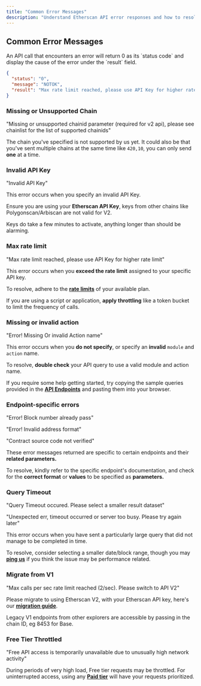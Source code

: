 ```yaml
---
title: "Common Error Messages"
description: "Understand Etherscan API error responses and how to resolve them."
---
```


## Common Error Messages

<Info>
An API call that encounters an error will return 0 as its `status code` and display the cause of the error under the `result` field.
</Info>

```json
{
  "status": "0",
  "message": "NOTOK",
  "result": "Max rate limit reached, please use API Key for higher rate limit"
}
```

### Missing or Unsupported Chain

<Warning>
"Missing or unsupported chainid parameter (required for v2 api), please see chainlist for the list of supported chainids"
</Warning>

The chain you've specified is not supported by us yet. It could also be that you've sent multiple chains at the same time like `420,10`, you can only send **one** at a time.

### Invalid API Key

<Warning>
"Invalid API Key"
</Warning>

This error occurs when you specify an invalid API Key.

Ensure you are using your **Etherscan API Key**, keys from other chains like Polygonscan/Arbiscan are not valid for V2.

Keys do take a few minutes to activate, anything longer than should be alarming.

### Max rate limit

<Warning>
"Max rate limit reached, please use API Key for higher rate limit"
</Warning>

This error occurs when you **exceed the rate limit** assigned to your specific API key.

To resolve, adhere to the [**rate limits**](https://etherscan.io/apis#rate-limits) of your available plan.

If you are using a script or application, **apply throttling** like a token bucket to limit the frequency of calls.

### Missing or invalid action

<Warning>
"Error! Missing Or invalid Action name"
</Warning>

This error occurs when you **do not specify**, or specify an **invalid** `module` and `action` name.

To resolve, **double check** your API query to use a valid module and action name.

If you require some help getting started, try copying the sample queries provided in the [**API Endpoints**](https://github.com/BlockSolutions/etherscan-api-docs/blob/master/support/broken-reference/README.md) and pasting them into your browser.

### Endpoint-specific errors

<Warning>
"Error! Block number already pass"

"Error! Invalid address format"

"Contract source code not verified"
</Warning>

These error messages returned are specific to certain endpoints and their **related parameters.**

To resolve, kindly refer to the specific endpoint's documentation, and check for the **correct format** or **values** to be specified as **parameters.**

### Query Timeout

<Warning>
"Query Timeout occured. Please select a smaller result dataset"

"Unexpected err, timeout occurred or server too busy. Please try again later"
</Warning>

This error occurs when you have sent a particularly large query that did not manage to be completed in time.

To resolve, consider selecting a smaller date/block range, though you may [**ping us**](./getting-help.mdx) if you think the issue may be performance related.

### Migrate from V1

<Warning>
"Max calls per sec rate limit reached (2/sec). Please switch to API V2"
</Warning>

Please migrate to using Etherscan V2, with your Etherscan API key, here's our [**migration guide**](../v2-migration.mdx).

Legacy V1 endpoints from other explorers are accessible by passing in the chain ID, eg 8453 for Base.

### Free Tier Throttled

<Warning>
"Free API access is temporarily unavailable due to unusually high network activity"
</Warning>

During periods of very high load, Free tier requests may be throttled. For uninterrupted access, using any [**Paid tier**](https://etherscan.io/apis) will have your requests prioritized.
